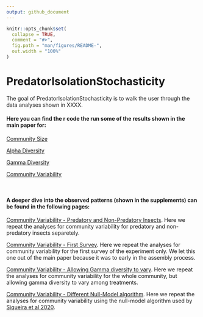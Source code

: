```yaml
---
output: github_document
---
```


<!-- README.md is generated from README.Rmd. Please edit that file -->

```r
knitr::opts_chunk$set(
  collapse = TRUE,
  comment = "#>",
  fig.path = "man/figures/README-",
  out.width = "100%"
)
```

# PredatorIsolationStochasticity

<!-- badges: start -->
<!-- badges: end -->

The goal of PredatorIsolationStochasticity is to walk the user through the data analyses shown in XXXX.

#### Here you can find the r code the run some of the results shown in the main paper for:

[Community Size](https://github.com/RodolfoPelinson/PredatorIsolationStochasticity/blob/master/Community%20Size%20Analyses/Community-Size-Analyses.md)  

[Alpha Diversity](https://github.com/RodolfoPelinson/PredatorIsolationStochasticity/blob/master/Alpha%20Diversity%20Analyses/Alpha-Diversity-Analyses.md)  

[Gamma Diversity](https://github.com/RodolfoPelinson/PredatorIsolationStochasticity/blob/master/Gamma%20Diversity%20Analyses/Gamma-Diversity-Analyses.md)  

[Community Variability](https://github.com/RodolfoPelinson/PredatorIsolationStochasticity/blob/master/Community%20Variability%20Analyses/Community-Variability-Analyses.md)  

  
\  
\  
\  


#### A deeper dive into the observed patterns (shown in the supplements) can be found in the following pages:

[Community Variability - Predatory and Non-Predatory Insects](https://github.com/RodolfoPelinson/PredatorIsolationStochasticity/blob/master/Community%20Variability%20-%20Pred%20and%20Non-Pred/Community-Variability-Analyses---Pred-and-Non-Pred.md). Here we repeat the analyses for community variability for predatory and non-predatory insects separetely.

[Community Variability - First Survey](https://github.com/RodolfoPelinson/PredatorIsolationStochasticity/blob/master/Community%20Variability%20-%20First%20Survey/Community-Variability---First-Survey.md). Here we repeat the analyses for community variability for the first survey of the experiment only. We let this one out of the main paper because it was to early in the assembly process.

[Community Variability - Allowing Gamma diversity to vary](https://github.com/RodolfoPelinson/PredatorIsolationStochasticity/blob/master/Community%20Variability%20-%20Varying%20Gamma/Community-Variability---Varying-Gamma.md). Here we repeat the analyses for community variability for the whole community, but allowing gamma diversity to vary among treatments.

[Community Variability - Different Null-Model algorithm](https://github.com/RodolfoPelinson/PredatorIsolationStochasticity/blob/master/Community%20Variability%20-%20Siqueira_2020/Community-Variability---Siqueira_2020.md). Here we repeat the analyses for community variability using the null-model algorithm used by [Siqueira et al 2020](https://doi.org/10.1002/ecy.3014).


